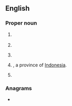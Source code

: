 {{also|Appendix:Variations of "ja"}}
==English==

===Proper noun===
{{en-proper noun}}

# {{abbreviation of|en|Japan}} {{qual|NATO country code}}
# {{abbreviation of|en|Jamaica}}
# {{abbreviation of|en|Jalisco}} {{gloss|Mexican state}}
# {{abbreviation of|en|Jambi|nodot=1}}, a province of [[Indonesia]].
# {{lb|en|law|postnominal}} {{abbreviation of|en|[[judge]] or [[justice]] of a [[court of appeal]]}}

===Anagrams===
* {{anagrams|en|a=aj|AJ}}